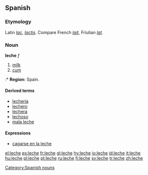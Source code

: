 {{see|lèche}}
==Spanish==

===Etymology===
Latin ''[[lac]]'', ''[[lactis]]''. Compare French ''[[lait]]'', Friulian ''[[lat]]''.

===Noun===
'''leche''' ''f''

# [[milk]]
# [[cum]]
:* '''Region:''' Spain.

====Derived terms====
*[[lechería]] {{f}}
*[[lechero]] {{m}}
*[[lechera]] {{f}}
*[[lechoso]]
*[[mala leche]]

====Expressions====
*[[cagarse en la leche]]

[[Category:Spanish nouns]]

[[el:leche]]
[[es:leche]]
[[fr:leche]]
[[gl:leche]]
[[hy:leche]]
[[io:leche]]
[[id:leche]]
[[it:leche]]
[[hu:leche]]
[[pl:leche]]
[[pt:leche]]
[[ru:leche]]
[[fi:leche]]
[[sv:leche]]
[[tr:leche]]
[[zh:leche]]
